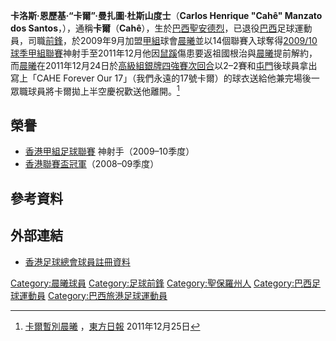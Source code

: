{{noteTA
|T=zh-cn:卡耶·曼扎托;zh-hk:卡耶·曼扎圖;zh-tw:卡耶·曼札托;
|1=zh-cn:曼扎托;zh-hk:曼扎圖;zh-tw:曼札托;
|2=zh-cn:恩里克;zh-hk:恩歷基;zh-tw:恩里克;
|3=zh-cn:多斯桑托斯;zh-hk:杜斯山度士;zh-tw:多斯桑托斯;
}}
{{Infobox football biography
| name        = 卡耶·曼扎圖<br>Cahê Manzato
| image       = 
| fullname    = Carlos Henrique Manzato dos Santos
| birth_date  = {{birth date and age|1982|8|20}}
| birth_place = [[巴西|巴西]]，[[聖安德烈_(聖保羅州)|聖安德烈]]
| height      = {{height|m=1.80}}
| position    = [[前鋒_(足球)|前鋒]]
| currentclub = 已退役
| clubnumber  = 
| years1 = 1999–2008
| clubs1 = [[彭美拉斯體育會|彭美拉斯]]
| caps1  = 
| goals1 = 
| years2 = 2004
| clubs2 = → [[隆德里納體育會|隆德里納]]
| caps2  = 
| goals2 = 
| years3 = 2005
| clubs3 = → {{link-en|伽瑪體育會|Londrina Esporte Clube|伽瑪}}
| caps3  = 
| goals3 = 
| years4 = 2006
| clubs4 = → {{link-en|帕拉納瓦伊體育會|Atlético Clube Paranavaí|帕拉納瓦伊}}
| caps4  = 
| goals4 = 
| years5 = 2007
| clubs5 = → {{link-en|卡斯卡韋爾足球會|Futebol Clube Cascavel|卡斯卡韋爾}}
| caps5  = 
| goals5 = 
| years6 = 2008
| clubs6 = {{link-en|庫亞巴體育會|Sport Club Corinthians Alagoano|庫亞巴}}
| caps6  = 
| goals6 = 
| years8 = 2009–2011
| clubs8 = [[晨曦體育會|晨曦]]
| caps8  = 36
| goals8 = 26
| pcupdate = 
}}

'''卡洛斯·恩歷基·“卡爾”·曼扎圖·杜斯山度士'''（'''Carlos Henrique "Cahê" Manzato dos Santos'''，{{bd|1982年|8月20日|catIdx=D}}），通稱'''卡爾'''（'''Cahê'''），生於[[巴西|巴西]][[聖安德烈_(聖保羅州)|聖安德烈]]，已退役[[巴西|巴西]]足球運動員，司職[[前鋒_(足球)|前鋒]]，於2009年9月加盟[[香港甲組足球聯賽|甲組]]球會[[晨曦體育會|晨曦]]並以14個聯賽入球奪得[[香港甲組足球聯賽|2009/10球季甲組聯賽]]神射手至2011年12月他因[[鼠蹊|鼠蹊]]傷患要返祖國根治與[[晨曦體育會|晨曦]]提前解約，而[[晨曦體育會|晨曦]]在2011年12月24日於[[2011年－12年香港高級組銀牌決賽|高級組銀牌四強賽次回合]]以2–2賽和[[屯門體育會足球隊|屯門]]後球員拿出寫上「CAHE Forever Our 17」（我們永遠的17號卡爾）的球衣送給他兼完場後一眾職球員將卡爾拋上半空慶祝歡送他離開。<ref>[http://orientaldaily.on.cc/cnt/sport/20111225/00286_016.html 卡爾暫別晨曦] {{Wayback|url=http://orientaldaily.on.cc/cnt/sport/20111225/00286_016.html |date=20191030053500 }}，[[東方日報|東方日報]] 2011年12月25日</ref>

==榮譽==
* [[香港甲組足球聯賽|香港甲組足球聯賽]] 神射手（2009–10季度）
* [[2008–09年香港聯賽盃|香港聯賽盃冠軍]]（2008–09季度）

==參考資料==
{{Reflist}}

==外部連結==
* [http://www.hkfa.com/zh-hk/player_view.php?player_id=9496 香港足球總會球員註冊資料] {{Wayback|url=http://www.hkfa.com/zh-hk/player_view.php?player_id=9496 |date=20121023105603 }}

{{港甲神射手}}

{{DEFAULTSORT:Cahe}}
[[Category:晨曦球員|Category:晨曦球員]]
[[Category:足球前鋒|Category:足球前鋒]]
[[Category:聖保羅州人|Category:聖保羅州人]]
[[Category:巴西足球運動員|Category:巴西足球運動員]]
[[Category:巴西旅港足球運動員|Category:巴西旅港足球運動員]]